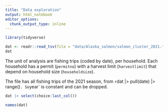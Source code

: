 ```yaml
---
title: "Data exploration"
output: html_notebook
editor_options: 
  chunk_output_type: inline
---
```


```r
library(tidyverse)

dat <- readr::read_tsv(file = "data/Alaska_salmon/salmon_cluster_2021.txt")
dat

```

The unit of analysis are fishing trips (coded by date), per household. Each household 
has a permit (`permitno`) with a harvest limit (`harvestlimit`) that depend on 
household size (`householdsize`). 

The file has all fishing trips of the 2021 season, from `r `dat |> pull(date) |> range()`.
So `year` is constant and can be dropped.

```r
dat |> select(choice:last_col())
```

```r
names(dat)
```

